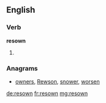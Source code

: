 ==English==

===Verb===
'''resown'''

# {{past participle of|resow|lang=en}}

===Anagrams===
* [[owners#English|owners]], [[Rewson#English|Rewson]], [[snower#English|snower]], [[worsen#English|worsen]]

[[de:resown]]
[[fr:resown]]
[[mg:resown]]